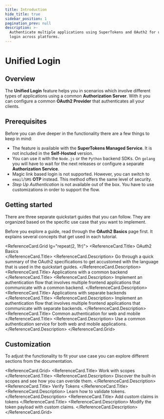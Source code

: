 ```yaml
---
title: Introduction
hide_title: true
sidebar_position: 1
pagination_prev: null
description: >-
  Authenticate multiple applications using SuperTokens and OAuth2 for unified
  login across platforms.
---
```



# Unified Login 

## Overview

The **Unified Login** feature helps you in scenarios which involve  different types of applications using a common **Authorization Server**.
With it you can configure a common **OAuth2 Provider** that authenticates all your clients.


## Prerequisites

<PaidFeatureCallout />

Before you can dive deeper in the functionality there are a few things to keep in mind: 
- The feature is available with the **SuperTokens Managed Service**.
It is not included in the **Self-Hosted** version.
- You can use it with the `Node.js` or the `Python` backend SDKs.
On `golang` you will have to wait for the next releases or configure a separate **Authorization Service**.
- Magic link based login is not supported. However, you can switch to `email`/`SMS` **OTP** instead. This method offers the same level of security.
- *Step Up Authentication* is not available out of the box. You have to use customizations in order to support the flow.

## Getting started 

There are three separate quickstart guides that you can follow. 
They are organized based on the specific use case that you want to implement.

Before you explore a guide, read through the **OAuth2 Basics** page first.
It explains several concepts that get used in each tutorial.

<ReferenceCard.Grid lg="repeat(2, 1fr)">
  <ReferenceCard href="/docs/authentication/unified-login/oauth2-basics">
    <ReferenceCard.Title>
      OAuth2 Basics <br />
    </ReferenceCard.Title>
    <ReferenceCard.Description>
      Go through a quick summary of the OAuth2 specifications to get accustomed with the language that is used in the quickstart guides.
    </ReferenceCard.Description>
  </ReferenceCard>
  <ReferenceCard href="/docs/authentication/unified-login/quickstart-guides/multiple-frontends-with-a-single-backend">
    <ReferenceCard.Title>
      Applications with a common backend
    </ReferenceCard.Title>
    <ReferenceCard.Description>
      Implement an authentication flow that involves multiple frontend applications that communicate with a common backend.
    </ReferenceCard.Description>
  </ReferenceCard>
  <ReferenceCard href="/docs/authentication/unified-login/quickstart-guides/multiple-frontends-with-separate-backends">
    <ReferenceCard.Title>
      Applications with separate backends
    </ReferenceCard.Title>
    <ReferenceCard.Description>
      Implement an authentication flow that involves multiple frontend applications that communicate with separate backends.
    </ReferenceCard.Description>
  </ReferenceCard>
  <ReferenceCard href="/docs/authentication/unified-login/quickstart-guides/reuse-website-login">
    <ReferenceCard.Title>
      Common authentication for web and mobile 
    </ReferenceCard.Title>
    <ReferenceCard.Description>
      Use a common authentication service for both web and mobile applications.
    </ReferenceCard.Description>
  </ReferenceCard>
</ReferenceCard.Grid>


## Customization 

To adjust the functionality to fit your use case you can explore different sections from the documentation. 

<ReferenceCard.Grid>
  <ReferenceCard href="/docs/authentication/unified-login/work-with-scopes">
    <ReferenceCard.Title>
      Work with scopes
    </ReferenceCard.Title>
    <ReferenceCard.Description>
      Discover the built-in scopes and see how you can overide them.
    </ReferenceCard.Description>
  </ReferenceCard>
  <ReferenceCard href="/docs/authentication/unified-login/verify-tokens">
    <ReferenceCard.Title>
      Verify Tokens
    </ReferenceCard.Title>
    <ReferenceCard.Description>
      Learn how to validate tokens.
    </ReferenceCard.Description>
  </ReferenceCard>
  <ReferenceCard href="/docs/authentication/unified-login/add-custom-claims-in-tokens">
    <ReferenceCard.Title>
      Add custom claims in tokens
    </ReferenceCard.Title>
    <ReferenceCard.Description>
      Modify the token payload with custom claims.
    </ReferenceCard.Description>
  </ReferenceCard>
</ReferenceCard.Grid>


